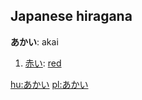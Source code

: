 == Japanese hiragana ==                             

'''あかい''': akai

# [[赤い]]: [[red]]

[[hu:あかい]]
[[pl:あかい]]